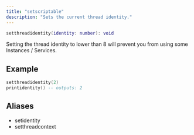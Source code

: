```yaml
---
title: "setscriptable"
description: "Sets the current thread identity."
---
```


```lua
setthreadidentity(identity: number): void
```
<Warning>Setting the thread identity to lower than 8 will prevent you from using some Instances / Services.</Warning>

## Example

```lua
setthreadidentity(2)
printidentity() -- outputs: 2
```

## Aliases
- setidentity
- setthreadcontext